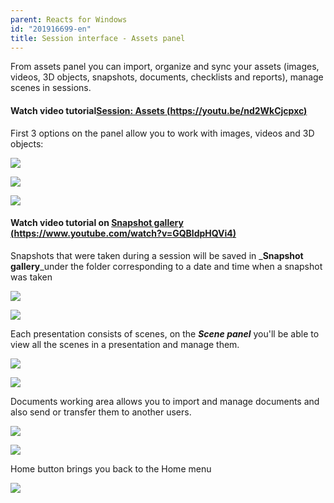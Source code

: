 ```yaml
---
parent: Reacts for Windows
id: "201916699-en"
title: Session interface - Assets panel
---
```

From assets panel you can import, organize and sync your assets (images, videos, 3D objects, snapshots, documents, checklists and reports), manage scenes in sessions.

#### **Watch video tutorial[Session: Assets (https://youtu.be/nd2WkCjcpxc)](https://youtu.be/nd2WkCjcpxc)**

First 3 options on the panel allow you to work with images, videos and 3D objects:

![](@assets/attachments/assets1.png)

![](@assets/attachments/2014-10-20_15-07-56.png)

![](@assets/attachments/Assets2.png)

#### **Watch video tutorial on [Snapshot gallery (https://www.youtube.com/watch?v=GQBldpHQVi4)](https://www.youtube.com/watch?v=GQBldpHQVi4)**

Snapshots that were taken during a session will be saved in _**Snapshot gallery**_under the folder corresponding to a date and time when a snapshot was taken

![](@assets/attachments/2014-10-16_16-05-26.png)

![](@assets/attachments/AP2.png)

Each presentation consists of scenes, on the _**Scene panel**_ you'll be able to view all the scenes in a presentation and manage them.

![](@assets/attachments/AP3.png)

![](@assets/attachments/AP4.png)

Documents working area allows you to import and manage documents and also send or transfer them to another users.

![](@assets/attachments/AP5.png)

![](@assets/attachments/AP6.png)

Home button brings you back to the Home menu

![](@assets/attachments/AP7.png)


